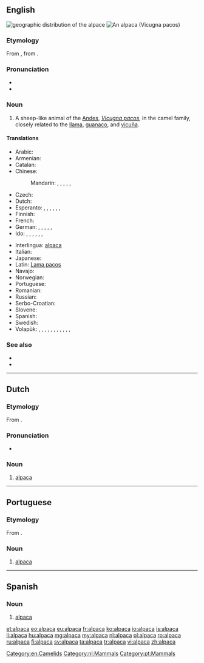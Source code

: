 {{also|alpacca}}
==English==
[[File:Leefgebied alpaca.JPG|thumb|geographic distribution<br>of the '''alpace''']]
[[Image:Alpaka 33444.jpg|thumb|An '''alpaca''' (''Vicugna pacos'')]]

===Etymology===
From {{etyl|es}}, from {{etyl|ay|en}} {{term|allpaca|lang=ay}}.

===Pronunciation===
* {{IPA|/ælˈpækə/}}
* {{rhymes|ækə}}

===Noun===
{{en-noun|alpaca|pl2=alpacas}}

# A sheep-like animal of the [[Andes]], ''[[Vicugna pacos]]'', in the camel family, closely related to the [[llama]], [[guanaco]], and [[vicuña]].

====Translations====
{{trans-top|camelid animal of the Andes}}
* Arabic: {{t-|ar|ألبكة|f|tr=’albaka}}
* Armenian: {{t-|hy|ալպակա|tr=alpaka}}
* Catalan: {{t-|ca|alpaca|m}}
* Chinese:
*: Mandarin: {{t|cmn|羊駝|sc=Hani}}, {{t|cmn|羊驼|tr=yángtuó|sc=Hani}}, {{t|cmn|美洲駝|sc=Hani}}, {{t|cmn|美洲驼|tr=Měizhōu tuó|sc=Hani}}, {{t|cmn|無峰駝|sc=Hani}}, {{t|cmn|无峰驼|tr=wúfēngtuó|sc=Hani}}
* Czech: {{t-|cs|alpaka|f}}
* Dutch: {{t+|nl|alpaca|m}}
* Esperanto: {{qualifier|♂♀}} {{t-|eo|alpako}}, {{qualifier|♂}} {{t-|eo|viralpako}}, {{qualifier|♀}} {{t-|eo|alpakino}}, {{qualifier|♂♀ offspring}} {{t-|eo|alpakido}}, {{qualifier|♂ offspring}} {{t-|eo|viralpakido}}, {{qualifier|♀ offspring}} {{t-|eo|alpakidino}}, {{qualifier|collective ♂♀}} {{t-|eo|alpakaro}}
* Finnish: {{t+|fi|alpakka}}
* French: {{t+|fr|alpaga|m}}
* German: {{qualifier|♂♀}} {{t+|de|Alpaka|n}}, {{t-|de|Alpakahengst|m}}, {{t-|de|Alpakastute|f}}, {{qualifier|♂ offspring}} {{t-|de|Alpakahengstfohlen|n}}, {{qualifier|♀ offspring}} {{t-|de|Alpakastutenfohlen|n}}, {{qualifier|castrated ♂}} {{t-|de|Alpakawallach|m}}
* Ido: {{qualifier|♂♀}} {{t+|io|alpako}}, {{qualifier|♂}} {{t-|io|alpakulo}}, {{qualifier|♀}} {{t-|io|alpakino}}, {{qualifier|♂♀ offspring}} {{t-|io|alpakyuno}}, {{qualifier|♂ offspring}} {{t-|io|alpakyunulo}}, {{qualifier|♀ offspring}} {{t-|io|alpakyunino}}, {{qualifier|collective ♂♀}} {{t-|io|alpakaro}}
{{trans-mid}}
* Interlingua: [[#Interlingua|alpaca]]
* Italian: {{t-|it|alpaca|m}}
* Japanese: {{t-|ja|アルパカ|tr=arupaka|sc=Jpan}}
* Latin: [[Lama pacos]]
* Navajo: {{tø|nv|Shádiʼááhdę́ę́ʼ tłʼízíʼilí}}
* Norwegian: {{t-|no|alpaca}}
* Portuguese: {{t-|pt|alpaca|f}}
* Romanian: {{t+|ro|alpaca|f}}
* Russian: {{t+|ru|альпака|m|f|tr=al'páka}}
* Serbo-Croatian: {{t-|sh|alpaka|f}}
* Slovene: {{t+|sl|alpaka|f}}
* Spanish: {{t-|es|alpaca|m}}
* Swedish: {{t+|sv|alpacka|c}}
* Volapük: {{qualifier|♂♀}} {{t-|vo|läpak}}, {{qualifier|♂}} {{t-|vo|hiläpak}}, {{qualifier|castrated ♂}} {{t-|vo|holäpak}}, {{qualifier|♀}} {{t-|vo|jiläpak}}, {{qualifier|spayed, neutered ♀}} {{t-|vo|joläpak}}, {{qualifier|♂♀ offspring}} {{t-|vo|läpakül}}, {{qualifier|♂ offspring}} {{t-|vo|hiläpakül}}, {{qualifier|castrated ♂ offspring}} {{t-|vo|holäpakül}}, {{qualifier|♀ offspring}} {{t-|vo|jiläpakül}}, {{qualifier|spayed ♀ offspring}} {{t-|vo|joläpakül}}, {{qualifier|diminutive ♂♀}} {{t-|vo|läpakil}}, {{qualifier|collective ♂♀}} {{t-|vo|läpakem}}
{{trans-bottom}}

===See also===
*{{pedia}}
*{{specieslite|Vicugna pacos}}

[[Category:en:Camelids]]

----

==Dutch==

===Etymology===
From {{etyl|ay|nl}} {{term|allpaca|lang=ay}}.

===Pronunciation===
* {{audio|Nl-alpaca.ogg|audio}}

===Noun===
{{nl-noun|m|alpaca's}}

# [[#English|alpaca]]

[[Category:nl:Mammals]]

----

==Portuguese==

===Etymology===
From {{etyl|ay|pt}} {{term|allpaca|lang=ay}}.

===Noun===
{{pt-noun|f}}

# [[#English|alpaca]]

[[Category:pt:Mammals]]

----

==Spanish==

===Noun===
{{es-noun|f}}

# [[alpaca#English|alpaca]]

[[et:alpaca]]
[[eo:alpaca]]
[[eu:alpaca]]
[[fr:alpaca]]
[[ko:alpaca]]
[[io:alpaca]]
[[is:alpaca]]
[[li:alpaca]]
[[hu:alpaca]]
[[mg:alpaca]]
[[my:alpaca]]
[[nl:alpaca]]
[[pl:alpaca]]
[[ro:alpaca]]
[[ru:alpaca]]
[[fi:alpaca]]
[[sv:alpaca]]
[[ta:alpaca]]
[[tr:alpaca]]
[[vi:alpaca]]
[[zh:alpaca]]